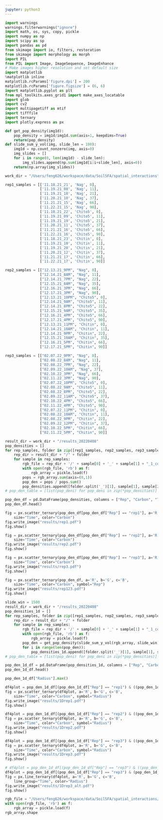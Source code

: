 ```yaml
---
jupyter: python3
---
```


```python
import warnings
warnings.filterwarnings("ignore")
import math, os, sys, copy, pickle
import numpy as np
import scipy as sp
import pandas as pd
from skimage import io, filters, restoration
from skimage import morphology as morph
import PIL
from PIL import Image, ImageSequence, ImageEnhance
# Make images higher resolution and set default size
import matplotlib
%matplotlib inline
matplotlib.rcParams['figure.dpi'] = 200
matplotlib.rcParams['figure.figsize'] = (6, 6)
import matplotlib.pyplot as plt
from mpl_toolkits.axes_grid1 import make_axes_locatable
import glob
import cv2
import multipagetiff as mtif
import tifffile
import ternary
import plotly.express as px
```

```python
def get_pop_density(img1d):
    pop_density = img1d/img1d.sum(axis=1, keepdims=True)
    return(pop_density)
def slide_sum_y_vol(img, slide_len = 100):
    img1d = np.count_nonzero(img, axis=0)
    img_slides = []
    for i in range(0, len(img1d) - slide_len):
        img_slides.append(np.sum(img1d[i:i+slide_len], axis=0))
    return(np.array(img_slides))
```

```python
work_dir = "/Users/feng626/workspace/data/SoilSFA/spatial_interactions"
```

```python
rep1_samples = [['11.18.21_21', 'Nag', 0],
                ['11.19.21_08', 'Nag', 11],
                ['11.19.21_18', 'Nag', 21],
                ['11.20.21_10', 'Nag', 37],
                ['11.21.21_15', 'Nag', 66],
                ['11.22.21_15', 'Nag', 90],
                ['11.18.21_22', 'Chito5', 0],
                ['11.19.21_09', 'Chito5', 11],
                ['11.19.21_19', 'Chito5', 21],
                ['11.20.21_11', 'Chito5', 37],
                ['11.21.21_16', 'Chito5', 66],
                ['11.22.21_16', 'Chito5', 90],
                ['11.18.21_23', 'Chitin', 0],
                ['11.19.21_10', 'Chitin', 11],
                ['11.19.21_20', 'Chitin', 21],
                ['11.20.21_12', 'Chitin', 37],
                ['11.21.21_17', 'Chitin', 66],
                ['11.22.21_17', 'Chitin', 90]]
```

```python
rep2_samples = [["12.13.21_9PM", "Nag", 0],
                ["12.14.21_8AM", "Nag", 11],
                ["12.14.21_7PM", "Nag", 22],
                ["12.15.21_8AM", "Nag", 35],
                ["12.16.21_3PM", "Nag", 66],
                ["12.17.21_3PM", "Nag", 90],
                ["12.13.21_10PM", "Chito5", 0],
                ["12.14.21_9AM", "Chito5", 11],
                ["12.14.21_8PM", "Chito5", 22],
                ["12.15.21_9AM", "Chito5", 35],
                ["12.16.21_4PM", "Chito5", 66],
                ["12.17.21_4PM", "Chito5", 90],
                ["12.13.21_11PM", "Chitin", 0],
                ["12.14.21_10AM", "Chitin", 11],
                ["12.14.21_9PM", "Chitin", 22],
                ["12.15.21_10AM", "Chitin", 35],
                ["12.16.21_5PM", "Chitin", 66],
                ["12.17.21_5PM", "Chitin", 90]]
```

```python
rep3_samples = [["02.07.22_9PM", "Nag", 0],
                ["02.08.22_8AM", "Nag", 11],
                ["02.08.22_7PM", "Nag", 22],
                ["02.09.22_10AM", "Nag", 37],
                ["02.10.22_3PM", "Nag", 66],
                ["02.11.22_3PM", "Nag", 90],
                ["02.07.22_10PM", "Chito5", 0],
                ["02.08.22_9AM", "Chito5", 11],
                ["02.08.22_8PM", "Chito5", 22],
                ["02.09.22_11AM", "Chito5", 37],
                ["02.10.22_4PM", "Chito5", 66],
                ["02.11.22_4PM", "Chito5", 90],
                ["02.07.22_11PM", "Chitin", 0],
                ["02.08.22_10AM", "Chitin", 11],
                ["02.08.22_9PM", "Chitin", 22],
                ["02.09.22_12PM", "Chitin", 37],
                ["02.10.22_5PM", "Chitin", 66],
                ["02.11.22_5PM", "Chitin", 90]]
```

```python
result_dir = work_dir + "/results_20220408"
pop_densities = []
for rep_samples, folder in zip([rep1_samples, rep2_samples, rep3_samples], ["results_rep" + str(i+1) for i in range(3)]):
    rep_dir = result_dir + "/" + folder    
    for sample in rep_samples:
        rgb_file = rep_dir + '/' + sample[0] + '_' + sample[1] + "_1_combined_processed.pkl"
        with open(rgb_file, 'rb') as f:
            rgb_array = pickle.load(f)
        pops = rgb_array.sum(axis=(0,1))
        pop_den = pops / pops.sum()
        pop_densities.append([folder.split('_')[1], sample[1], sample[2], pop_den[0], pop_den[1], pop_den[2]])
# pop_den_table = [list(pop_deni) for pop_deni in zip(*pop_densities)]
```

```python
pop_den_df = pd.DataFrame(pop_densities, columns = ["Rep", "Carbon", "Time", "R", "G", "B"])
pop_den_df.head()
```

```python
fig = px.scatter_ternary(pop_den_df[pop_den_df["Rep"] == "rep1"], a='R', b='G', c='B',
    size="Time", color="Carbon")
fig.write_image("results/rep1.pdf")
fig.show()
```

```python
fig = px.scatter_ternary(pop_den_df[pop_den_df["Rep"] == "rep2"], a='R', b='G', c='B',
    size="Time", color="Carbon")
fig.write_image("results/rep2.pdf")
fig.show()
```

```python
fig = px.scatter_ternary(pop_den_df[pop_den_df["Rep"] == "rep3"], a='R', b='G', c='B',
    size="Time", color="Carbon")
fig.write_image("results/rep3.pdf")
fig.show()
```

```python
fig = px.scatter_ternary(pop_den_df, a='R', b='G', c='B',
    size="Time", color="Carbon", symbol="Rep")
fig.write_image("results/rep123.pdf")
fig.show()
```

```python
slide_win = 1500
result_dir = work_dir + "/results_20220408"
pop_densities_1d = []
for rep_samples, folder in zip([rep1_samples, rep2_samples, rep3_samples], ["results_rep" + str(i+1) for i in range(3)]):
    rep_dir = result_dir + "/" + folder    
    for sample in rep_samples:
        rgb_file = rep_dir + '/' + sample[0] + '_' + sample[1] + "_1_combined_processed.pkl"
        with open(rgb_file, 'rb') as f:
            rgb_array = pickle.load(f)
        pop_den = get_pop_density(slide_sum_y_vol(rgb_array, slide_win))
        for i in range(len(pop_den)):
            pop_densities_1d.append([folder.split('_')[1], sample[1], sample[2], pop_den[i,0], pop_den[i,1], pop_den[i,2], i])
# pop_den_table = [list(pop_deni) for pop_deni in zip(*pop_densities)]
```

```python
pop_den_1d_df = pd.DataFrame(pop_densities_1d, columns = ["Rep", "Carbon", "Time", "R", "G", "B", "Radius"])
pop_den_1d_df.head()
```

```python
pop_den_1d_df["Radius"].max()
```

```python
df4plot = pop_den_1d_df[(pop_den_1d_df["Rep"] == "rep1") & ((pop_den_1d_df["Radius"] == 0) | (pop_den_1d_df["Radius"] == 750) | (pop_den_1d_df["Radius"] == 1500) | (pop_den_1d_df["Radius"] == 2250) | (pop_den_1d_df["Radius"] == 3000))]
fig = px.scatter_ternary(df4plot, a='R', b='G', c='B',
    size="Time", color="Carbon", symbol="Radius")
fig.write_image("results/1Drep1.pdf")
fig.show()
```

```python
df4plot = pop_den_1d_df[(pop_den_1d_df["Rep"] == "rep2") & ((pop_den_1d_df["Radius"] == 0) | (pop_den_1d_df["Radius"] == 750) | (pop_den_1d_df["Radius"] == 1500) | (pop_den_1d_df["Radius"] == 2250) | (pop_den_1d_df["Radius"] == 3000))]
fig = px.scatter_ternary(df4plot, a='R', b='G', c='B',
    size="Time", color="Carbon", symbol="Radius")
fig.write_image("results/1Drep2.pdf")
fig.show()
```

```python
df4plot = pop_den_1d_df[(pop_den_1d_df["Rep"] == "rep3") & ((pop_den_1d_df["Radius"] == 0) | (pop_den_1d_df["Radius"] == 750) | (pop_den_1d_df["Radius"] == 1500) | (pop_den_1d_df["Radius"] == 2250) | (pop_den_1d_df["Radius"] == 3000))]
fig = px.scatter_ternary(df4plot, a='R', b='G', c='B',
    size="Time", color="Carbon", symbol="Radius")
fig.write_image("results/1Drep3.pdf")
fig.show()
```

```python
# df4plot = pop_den_1d_df[(pop_den_1d_df["Rep"] == "rep3") & ((pop_den_1d_df["Radius"] == 0) | (pop_den_1d_df["Radius"] == 750) | (pop_den_1d_df["Radius"] == 1500) | (pop_den_1d_df["Radius"] == 2250) | (pop_den_1d_df["Radius"] == 3000))]
df4plot = pop_den_1d_df[(pop_den_1d_df["Rep"] == "rep3") & (pop_den_1d_df["Carbon"] == "Nag") & (pop_den_1d_df["Radius"] % 500 == 0)]
fig = px.line_ternary(df4plot, a='R', b='G', c='B',
    line_group="Time", color="Radius")
fig.write_image("results/1Drep3_alt.pdf")
fig.show()
```

```python
rgb_file = "/Users/feng626/workspace/data/SoilSFA/spatial_interactions/results_20220408/results_rep1/11.18.21_21_Nag_1_combined_processed.pkl"
with open(rgb_file, 'rb') as f:
    rgb_array = pickle.load(f)
rgb_array.shape
```



